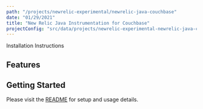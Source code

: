 ```yaml
---
path: "/projects/newrelic-experimental/newrelic-java-couchbase"
date: "01/29/2021"
title: "New Relic Java Instrumentation for Couchbase"
projectConfig: "src/data/projects/newrelic-experimental-newrelic-java-couchbase.json"
---
```


<!-- Imports must occur at the top of the file -->



<Link to="https://github.com/newrelic-experimental/newrelic-java-couchbase">Installation Instructions</Link>

## Features



## Getting Started

Please visit the [README](https://github.com/newrelic-experimental/newrelic-java-couchbase#readme) for setup and usage details.
